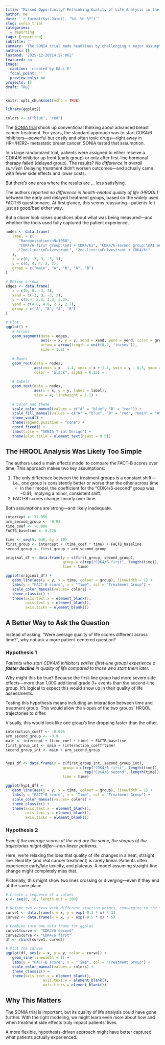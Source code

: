 ```yaml
---
title: "Missed Opportunity? Rethinking Quality of Life Analysis in the SONIA Trial"
author: Me
date: '`r format(Sys.Date(), "%d. %b %Y")`'
slug: sonia_trial
categories:
  - reporting
tags: [reporting]
subtitle: ''
summary: 'The SONIA trial made headlines by challenging a major assumption in breast cancer care: that drugs like CDK4/6 inhibitors must be used right away in advanced HR+/HER2– breast cancer. The study found no significant difference in survival between using these drugs early or later. It even showed that later use led to fewer side effects and lower costs. But not everything was so straightforward.'
authors: []
lastmod: '2025-12-20T14:27:06Z'
featured: no
image:
  caption: 'created by DALL·E'
  focal_point: ''
  preview_only: no
projects: []
draft: TRUE
---
```


```r
knitr::opts_chunk$set(echo = TRUE)
```

```r
library(ggplot2)

colors <- c("blue", "red")
```

The [SONIA trial](https://www.nature.com/articles/s41586-024-08035-2) shook up conventional thinking about advanced breast cancer treatment. For years, the standard approach was to start CDK4/6 inhibitors—powerful but costly and often toxic drugs—right away in HR+/HER2– metastatic breast cancer. SONIA tested that assumption.

In a large randomized trial, patients were assigned to either receive a CDK4/6 inhibitor up front (early group) or only after first-line hormonal therapy failed (delayed group). The results? *No difference in overall survival*. Delaying treatment didn't worsen outcomes—and actually came with fewer side effects and lower costs.

But there’s one area where the results are … less satisfying.

The authors reported *no difference in health-related quality of life (HRQOL)* between the early and delayed treatment groups, based on the widely used FACT-B questionnaire. At first glance, this seems reassuring—patients felt just as good/bad either way.

But a closer look raises questions about what was being measured—and whether the tools used fully captured the patient experience.

```r
nodes <- data.frame(
   label = c(
      "Randomization\nN=1050",
      "CDK4/6-first group:\nAI + CDK4/6i", "CDK4/6-second group:\nAI only",
      "2nd-line:\nFulvestrant", "2nd-line:\nFulvestrant + CDK4/6i"
   ),
   x = c(0, -3, 3, -3, 3),
   y = c(6, 4, 4, 2, 2),
   group = c("main", "A", "B", "A", "B")
)

# Define arrows
edges <- data.frame(
   x = c(0, 0, -3, 3),
   xend = c(-3, 3, -3, 3),
   y = c(5.4, 5.4, 3.3, 3.3),
   yend = c(4.8, 4.8, 2.7, 2.7),
   group = c("A", "B", "A", "B")
)

# Plot
ggplot() +
   # Arrows
   geom_segment(data = edges, 
                aes(x = x, y = y, xend = xend, yend = yend, color = group),
                arrow = arrow(length = unit(0.2, "inches")),
                size = 1.2) +
   
   # Boxes
   geom_rect(data = nodes,
             aes(xmin = x - 1.4, xmax = x + 1.4, ymin = y - 0.5, ymax = y + 0.5, fill = group),
             color = "black", alpha = 0.15) +
   
   # Labels
   geom_text(data = nodes,
             aes(x = x, y = y, label = label),
             size = 4, lineheight = 1.1) +
   
   # Color and theme
   scale_color_manual(values = c("A" = "blue", "B" = "red")) +
   scale_fill_manual(values = c("A" = "blue", "B" = "red", "main" = "#ffffff")) +
   theme_void() +
   theme(legend.position = "none") +
   coord_fixed() +
   labs(title = "SONIA Trial Design") +
   theme(plot.title = element_text(hjust = 0.5))

```

## The HRQOL Analysis Was Likely Too Simple

The authors used a main effects model to compare the FACT-B scores over time. This approach makes two key assumptions:

1. The only difference between the treatment groups is a constant shift—i.e., one group is consistently better or worse than the other across time.
    - In their model, the coefficient for the "CDK4/6-second" group was −0.91, implying a minor, consistent shift.
2. FACT-B scores change linearly over time.

Both assumptions are strong—and likely inadequate.

```r
intercept <- 37.950
arm_second_group <- -0.91
time_coef <- -0.008
FACTB_baseline <- 0.676

time <- seq(0, 640, by = 10)
first_group <- intercept + (time_coef * time) + FACTB_baseline
second_group <- first_group + arm_second_group

original_df <- data.frame(y = c(first_group, second_group),
                          group = c(rep("CDK4/6-first", length(time)), rep("CDK4/6-second", length(time))),
                          time = time)
```

```r
ggplot(original_df) +
   geom_line(aes(y = y, x = time, colour = group), linewidth = 1) +
   labs(y = "FACT-B score", x = "Time", col = "Treatment Group") + 
   scale_color_manual(values= colors) +
   theme_classic() +
   theme(axis.text.x = element_blank(),
         axis.text.y = element_blank(),
         axis.ticks = element_blank())
```

## A Better Way to Ask the Question

Instead of asking, “Were average quality of life scores different across time?”, why not ask a more patient-centered question?

### **Hypothesis 1**

*Patients who start CDK4/6 inhibitors earlier (first-line group) experience a **faster decline** in quality of life compared to those who start them later.*

Why might this be true? Because the first-line group had more severe side effects—more than 1,000 additional grade 3+ events than the second-line group. It’s logical to expect this would show up in their quality of life assessments.

Testing this hypothesis means including an interaction between time and treatment group. This would allow the slopes of the two groups’ HRQOL trajectories to differ.

Visually, this would look like one group’s line dropping faster than the other.

```r
interaction_coeff <- -0.005
arm_second_group <- -0.9
main <- intercept + (time_coef * time) + FACTB_baseline
first_group_int <- main + (interaction_coeff*time)
second_group_int <- main + arm_second_group


hyp1_df <- data.frame(y = c(first_group_int, second_group_int),
                          group = c(rep("CDK4/6 first", length(time)), 
                                    rep("CDK4/6 second", length(time))),
                          time = time)

ggplot(hyp1_df) +
   geom_line(aes(y = y, x = time, colour = group), linewidth = 1) +
   labs(y = "FACT-B score", x = "Time", col = "Treatment Group") + 
   scale_color_manual(values= colors) +
   theme_classic() +
   theme(axis.text.x = element_blank(),
         axis.text.y = element_blank(),
         axis.ticks = element_blank())
```

### **Hypothesis 2**

*Even if the average scores at the end are the same, the shapes of the trajectories might differ—non-linear patterns.*

Here, we’re relaxing the idea that quality of life changes in a neat, straight line. Real life (and real cancer treatment) is rarely linear. Patients often experience early/late toxicity, and plateaus. A model assuming straight-line change might completely miss that.

Pictorially, this might show two lines crossing or diverging—even if they end at the same place.

```r
# Create a sequence of x values
x <- seq(0, 10, length.out = 200)

# Define two curves with different starting points, converging to the same end point
curve1 <- data.frame(x = x, y = exp(-0.3 * x) * 3)
curve2 <- data.frame(x = x, y = exp(-0.5 * x) * 5)

# Combine into one data frame for ggplot
curve1$curve <- "CDK4/6 second"
curve2$curve <- "CDK4/6 first"
df <- rbind(curve1, curve2)

# Plot the curves
ggplot(df, aes(x = x, y = y, color = curve)) +
   geom_line(linewidth = 1) +
   labs(y = "FACT-B score", x = "Time", col = "Treatment Group") + 
   scale_color_manual(values = colors) +
   theme_classic() +
   theme(axis.text.x = element_blank(),
                 axis.text.y = element_blank(),
                 axis.ticks = element_blank())
```

## Why This Matters

The SONIA trial is important, but its quality of life analysis could have gone further. With the right modeling, we might learn even more about how and when treatment side effects truly impact patients’ lives.

A more flexible, hypothesis-driven approach might have better captured what patients actually experienced.